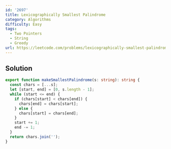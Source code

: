 ```yaml
---
id: '2697'
title: Lexicographically Smallest Palindrome
category: Algorithms
difficulty: Easy
tags:
  - Two Pointers
  - String
  - Greedy
url: https://leetcode.com/problems/lexicographically-smallest-palindrome
---
```


## Solution

```typescript showLineNumbers
export function makeSmallestPalindrome(s: string): string {
  const chars = [...s];
  let [start, end] = [0, s.length - 1];
  while (start <= end) {
    if (chars[start] < chars[end]) {
      chars[end] = chars[start];
    } else {
      chars[start] = chars[end];
    }
    start += 1;
    end -= 1;
  }
  return chars.join('');
}
```
